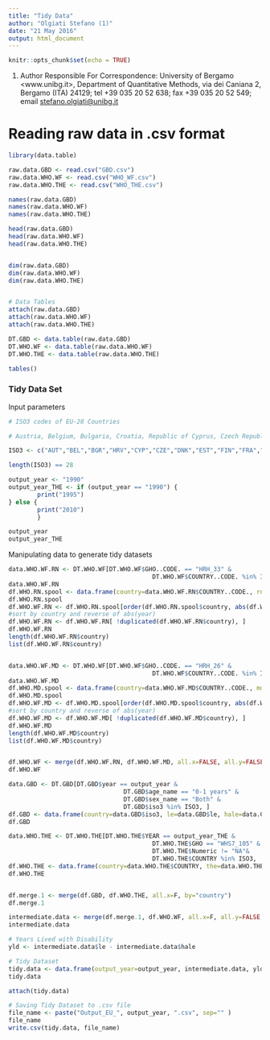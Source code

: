 ```yaml
---
title: "Tidy Data"
author: "Olgiati Stefano (1)"
date: "21 May 2016"
output: html_document
---
```


```r
knitr::opts_chunk$set(echo = TRUE)
```

(1) Author Responsible For Correspondence: University of Bergamo <www.unibg.it>, Department of Quantitative Methods, via dei Caniana 2, Bergamo (ITA) 24129; tel  +39 035 20 52 638; fax +39 035 20 52 549; email <stefano.olgiati@unibg.it>

# Reading raw data in .csv format

```r
library(data.table)

raw.data.GBD <- read.csv("GBD.csv")
raw.data.WHO.WF <- read.csv("WHO_WF.csv")
raw.data.WHO.THE <- read.csv("WHO_THE.csv")

names(raw.data.GBD)
names(raw.data.WHO.WF)
names(raw.data.WHO.THE)

head(raw.data.GBD)
head(raw.data.WHO.WF)
head(raw.data.WHO.THE)


dim(raw.data.GBD)
dim(raw.data.WHO.WF)
dim(raw.data.WHO.THE)


# Data Tables
attach(raw.data.GBD)
attach(raw.data.WHO.WF)
attach(raw.data.WHO.THE)

DT.GBD <- data.table(raw.data.GBD)
DT.WHO.WF <- data.table(raw.data.WHO.WF)
DT.WHO.THE <- data.table(raw.data.WHO.THE)

tables()
```


### Tidy Data Set

Input parameters

```r
# ISO3 codes of EU-28 Countries

# Austria, Belgium, Bulgaria, Croatia, Republic of Cyprus, Czech Republic, Denmark, Estonia, Finland, France, Germany, Greece, Hungary, Ireland, Italy, Latvia, Lithuania, Luxembourg, Malta, Netherlands, Poland, Portugal, Romania, Slovakia, Slovenia, Spain, Sweden and the UK

ISO3 <- c("AUT","BEL","BGR","HRV","CYP","CZE","DNK","EST","FIN","FRA","DEU","GRC","HUN","IRL","ITA","LVA","LTU","LUX","MLT","NLD","POL","PRT","ROU","SVK","SVN","ESP","SWE","GBR")

length(ISO3) == 28

output_year <- "1990"
output_year_THE <- if (output_year == "1990") {
        print("1995")
} else {
        print("2010")
        }

output_year
output_year_THE

```



Manipulating data to generate tidy datasets

```r
data.WHO.WF.RN <- DT.WHO.WF[DT.WHO.WF$GHO..CODE. == "HRH_33" &
                                        DT.WHO.WF$COUNTRY..CODE. %in% ISO3, ]
data.WHO.WF.RN
df.WHO.RN.spool <- data.frame(country=data.WHO.WF.RN$COUNTRY..CODE., rn=data.WHO.WF.RN$Numeric, year=data.WHO.WF.RN$YEAR..CODE.)
df.WHO.RN.spool
df.WHO.WF.RN <- df.WHO.RN.spool[order(df.WHO.RN.spool$country, abs(df.WHO.RN.spool$year) ), ] 
#sort by country and reverse of abs(year)
df.WHO.WF.RN <- df.WHO.WF.RN[ !duplicated(df.WHO.WF.RN$country), ]
df.WHO.WF.RN
length(df.WHO.WF.RN$country)
list(df.WHO.WF.RN$country)


data.WHO.WF.MD <- DT.WHO.WF[DT.WHO.WF$GHO..CODE. == "HRH_26" &
                                        DT.WHO.WF$COUNTRY..CODE. %in% ISO3, ]
data.WHO.WF.MD
df.WHO.MD.spool <- data.frame(country=data.WHO.WF.MD$COUNTRY..CODE., md=data.WHO.WF.MD$Numeric, year=data.WHO.WF.MD$YEAR..CODE.)
df.WHO.MD.spool
df.WHO.WF.MD <- df.WHO.MD.spool[order(df.WHO.MD.spool$country, abs(df.WHO.MD.spool$year) ), ] 
#sort by country and reverse of abs(year)
df.WHO.WF.MD <- df.WHO.WF.MD[ !duplicated(df.WHO.WF.MD$country), ]
df.WHO.WF.MD
length(df.WHO.WF.MD$country)
list(df.WHO.WF.MD$country)


df.WHO.WF <- merge(df.WHO.WF.RN, df.WHO.WF.MD, all.x=FALSE, all.y=FALSE, by="country")
df.WHO.WF

data.GBD <- DT.GBD[DT.GBD$year == output_year & 
                                DT.GBD$age_name == "0-1 years" &
                                DT.GBD$sex_name == "Both" &
                                DT.GBD$iso3 %in% ISO3, ]
df.GBD <- data.frame(country=data.GBD$iso3, le=data.GBD$le, hale=data.GBD$hale)
df.GBD

data.WHO.THE <- DT.WHO.THE[DT.WHO.THE$YEAR == output_year_THE & 
                                        DT.WHO.THE$GHO == "WHS7_105" & 
                                        DT.WHO.THE$Numeric != "NA"&
                                        DT.WHO.THE$COUNTRY %in% ISO3,  ]
df.WHO.THE <- data.frame(country=data.WHO.THE$COUNTRY, the=data.WHO.THE$Numeric)
df.WHO.THE


df.merge.1 <- merge(df.GBD, df.WHO.THE, all.x=F, by="country")
df.merge.1

intermediate.data <- merge(df.merge.1, df.WHO.WF, all.x=F, all.y=FALSE, by="country")
intermediate.data

# Years Lived with Disability
yld <- intermediate.data$le - intermediate.data$hale

# Tidy Dataset
tidy.data <- data.frame(output_year=output_year, intermediate.data, yld)
tidy.data

attach(tidy.data)

# Saving Tidy Dataset to .csv file
file_name <- paste("Output_EU_", output_year, ".csv", sep="" )
file_name
write.csv(tidy.data, file_name)
```


